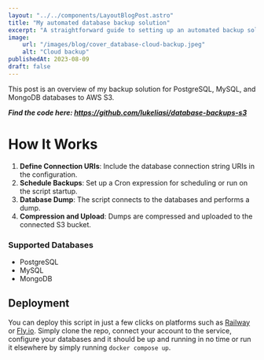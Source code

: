 ```yaml
---
layout: "../../components/LayoutBlogPost.astro"
title: "My automated database backup solution"
excerpt: "A straightforward guide to setting up an automated backup solution for PostgreSQL, MySQL, and MongoDB databases using AWS S3."
image:
    url: "/images/blog/cover_database-cloud-backup.jpeg"
    alt: "Cloud backup"
publishedAt: 2023-08-09
draft: false
---
```


This post is an overview of my backup solution for PostgreSQL, MySQL, and MongoDB databases to AWS S3.

***Find the code here: https://github.com/lukeliasi/database-backups-s3***

# How It Works
1. **Define Connection URIs**: Include the database connection string URIs in the configuration.
2. **Schedule Backups**: Set up a Cron expression for scheduling or run on the script startup.
3. **Database Dump**: The script connects to the databases and performs a dump.
4. **Compression and Upload**: Dumps are compressed and uploaded to the connected S3 bucket.

### Supported Databases
- PostgreSQL
- MySQL
- MongoDB

## Deployment
You can deploy this script in just a few clicks on platforms such as [Railway](https://railway.app) or [Fly.io](https://fly.io). Simply clone the repo, connect your account to the service, configure your databases and it should be up and running in no time or run it elsewhere by simply running `docker compose up`.